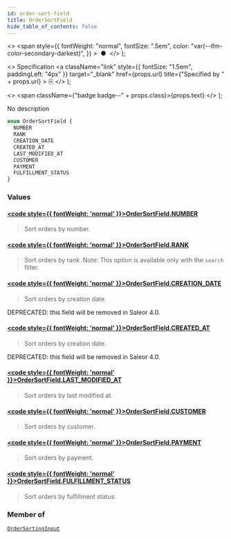 ```yaml
---
id: order-sort-field
title: OrderSortField
hide_table_of_contents: false
---
```


  <>
    <span
      style={{
        fontWeight: "normal",
        fontSize: ".5em",
        color: "var(--ifm-color-secondary-darkest)",
      }}
    >
      &nbsp;●&nbsp;
    </span>
  </>
);

  <>
    Specification
    <a
      className="link"
      style={{ fontSize: "1.5em", paddingLeft: "4px" }}
      target="\_blank"
      href={props.url}
      title={"Specified by " + props.url}
    >
      ⎘
    </a>
  </>
);

  <>
    <span className={"badge badge--" + props.class}>{props.text}</span>
  </>
);

No description

```graphql
enum OrderSortField {
  NUMBER
  RANK
  CREATION_DATE
  CREATED_AT
  LAST_MODIFIED_AT
  CUSTOMER
  PAYMENT
  FULFILLMENT_STATUS
}
```

### Values

#### [<code style={{ fontWeight: 'normal' }}>OrderSortField.<b>NUMBER</b></code>](#)

> Sort orders by number.

#### [<code style={{ fontWeight: 'normal' }}>OrderSortField.<b>RANK</b></code>](#)

> Sort orders by rank. Note: This option is available only with the `search` filter.

#### [<code style={{ fontWeight: 'normal' }}>OrderSortField.<b>CREATION_DATE</b></code>](#)

> Sort orders by creation date.

DEPRECATED: this field will be removed in Saleor 4.0.

>

#### [<code style={{ fontWeight: 'normal' }}>OrderSortField.<b>CREATED_AT</b></code>](#)

> Sort orders by creation date.

DEPRECATED: this field will be removed in Saleor 4.0.

>

#### [<code style={{ fontWeight: 'normal' }}>OrderSortField.<b>LAST_MODIFIED_AT</b></code>](#)

> Sort orders by last modified at.

#### [<code style={{ fontWeight: 'normal' }}>OrderSortField.<b>CUSTOMER</b></code>](#)

> Sort orders by customer.

#### [<code style={{ fontWeight: 'normal' }}>OrderSortField.<b>PAYMENT</b></code>](#)

> Sort orders by payment.

#### [<code style={{ fontWeight: 'normal' }}>OrderSortField.<b>FULFILLMENT_STATUS</b></code>](#)

> Sort orders by fulfillment status.

### Member of

[`OrderSortingInput`](../../../storefront/orders/inputs/order-sorting-input) <Badge class="secondary" text="input"/>
